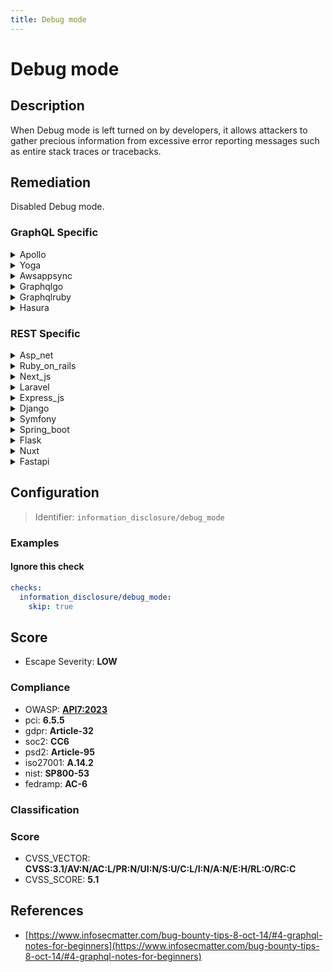 ```yaml
---
title: Debug mode
---
```


# Debug mode

## Description

When Debug mode is left turned on by developers, it allows attackers to gather precious information from excessive error reporting messages such as entire stack traces or tracebacks.


## Remediation

Disabled Debug mode.



### GraphQL Specific

<details>
    <summary>Apollo</summary>

To address potential issues within the Apollo framework engine, ensure that the debug mode is used only during development phases to prevent exposing sensitive information in production. Regularly update the Apollo libraries to their latest versions to incorporate security patches and improvements. Additionally, review and follow the Apollo documentation for best practices on securing your GraphQL implementation.

</details>

<details>
    <summary>Yoga</summary>

To address issues within the Yoga framework engine while in debug mode, ensure that you are running the latest version of the framework to benefit from recent fixes and improvements. Additionally, enable detailed logging to track down errors more efficiently. If a problem persists, consult the Yoga framework's documentation for specific debug options or reach out to the community forums for support. Remember to disable debug mode in production environments to prevent exposing sensitive information.

</details>

<details>
    <summary>Awsappsync</summary>

To address issues within the AWS AppSync framework engine, ensure that debug mode is enabled only during development or troubleshooting to avoid exposing sensitive information in error messages or logs. Once the necessary information has been gathered, disable debug mode to maintain the security and performance of your production environment. Additionally, regularly review and monitor the logs to detect and respond to any anomalies or issues promptly.

</details>

<details>
    <summary>Graphqlgo</summary>

To mitigate potential security risks in a GraphQL Go framework engine, ensure that the debug mode is disabled in production environments. Debug mode can expose sensitive information about the backend structure and errors that can be exploited by attackers. Always review the configuration files and environment variables to confirm that debug mode is turned off before deploying the application. Additionally, consider implementing logging mechanisms that capture necessary information for debugging without exposing it through the API responses.

</details>

<details>
    <summary>Graphqlruby</summary>

In the GraphQL Ruby framework, ensure that the debug mode is disabled in production environments to prevent the exposure of sensitive information. This can be achieved by configuring the `debug` option to `false` within the GraphQL schema definition or by conditionally enabling debug mode based on the environment. Additionally, regularly review the codebase for accidental commits that may enable debug mode and establish a secure deployment process that verifies the configuration before release.

</details>

<details>
    <summary>Hasura</summary>

To address potential security risks in the Hasura framework engine, ensure that the 'debug mode' is disabled in production environments. Debug mode can leak sensitive information in error messages or logs, which could be exploited by attackers. You can disable debug mode by setting the 'HASURA_GRAPHQL_DEV_MODE' environment variable to 'false'. Additionally, always review and sanitize error messages to prevent the exposure of any sensitive data.

</details>


### REST Specific

<details>
    <summary>Asp_net</summary>

Ensure that the customErrors mode is set to 'RemoteOnly' or 'On' in the web.config file to prevent detailed error information from being sent to the client. Additionally, disable the 'trace' attribute in the system.web section to avoid exposing application behavior details to users.

</details>

<details>
    <summary>Ruby_on_rails</summary>

In Ruby on Rails, ensure that the 'config.consider_all_requests_local' setting is set to 'false' in the 'config/environments/production.rb' file to prevent detailed error reports from being displayed to users. Additionally, disable the 'config.debug_exception_response_format' or set it to ':default' to avoid leaking stack traces in a production environment.

</details>

<details>
    <summary>Next_js</summary>

Ensure that the 'debug' flag is set to 'false' in the Next.js configuration file for production environments to prevent verbose error reporting that could expose sensitive information to attackers.

</details>

<details>
    <summary>Laravel</summary>

In Laravel, ensure that the APP_DEBUG environment variable is set to false in your .env file when deploying to production to prevent detailed error messages from being displayed to users. Additionally, regularly review your logging and error handling configurations to avoid exposing sensitive information.

</details>

<details>
    <summary>Express_js</summary>

Ensure that the 'NODE_ENV' environment variable is set to 'production' to minimize verbose error reporting. Additionally, use middleware like 'express-error-handler' to catch and handle errors gracefully without exposing sensitive information.

</details>

<details>
    <summary>Django</summary>

Ensure that the 'DEBUG' setting in Django's settings.py file is set to 'False' in production environments to prevent the display of sensitive error information.

</details>

<details>
    <summary>Symfony</summary>

In Symfony, ensure that the 'debug' mode is set to 'false' in the 'app/config/config_prod.yml' file for production environments to prevent verbose error reporting. Additionally, regularly review the 'app/config/security.yml' to enforce proper error handling and logging strategies.

</details>

<details>
    <summary>Spring_boot</summary>

Ensure that the 'spring.profiles.active' property is set to 'prod' in the application properties or YAML configuration file for production environments, and that the 'debug' property is set to 'false'. Additionally, review and configure appropriate logging levels to prevent sensitive information from being logged.

</details>

<details>
    <summary>Flask</summary>

Ensure that the Flask application is configured to run with 'DEBUG' set to 'False' in production environments to prevent the exposure of sensitive error information. Use environment variables or a separate configuration file to manage the debug setting securely.

</details>

<details>
    <summary>Nuxt</summary>

Ensure that the 'debug' property is set to 'false' in the Nuxt.js configuration file for production environments to prevent the exposure of sensitive error information.

</details>

<details>
    <summary>Fastapi</summary>

Ensure that FastAPI's debug mode is turned off in production environments by setting the 'debug' parameter to 'False' in the application's configuration. Additionally, review error handling to prevent sensitive information from being exposed in error messages or logs.

</details>

## Configuration

> Identifier: `information_disclosure/debug_mode`



### Examples



#### Ignore this check

```yaml
checks:
  information_disclosure/debug_mode:
    skip: true
```




## Score

- Escape Severity: **<span className="low-severity">LOW</span>**

### Compliance

- OWASP: **[API7:2023](https://github.com/OWASP/API-Security/blob/master/editions/2023/en/0xa7-server-side-request-forgery.md)**
- pci: **6.5.5**
- gdpr: **Article-32**
- soc2: **CC6**
- psd2: **Article-95**
- iso27001: **A.14.2**
- nist: **SP800-53**
- fedramp: **AC-6**

### Classification






### Score

- CVSS_VECTOR: **CVSS:3.1/AV:N/AC:L/PR:N/UI:N/S:U/C:L/I:N/A:N/E:H/RL:O/RC:C**
- CVSS_SCORE: **5.1**

## References

- [https://www.infosecmatter.com/bug-bounty-tips-8-oct-14/#4-graphql-notes-for-beginners](https://www.infosecmatter.com/bug-bounty-tips-8-oct-14/#4-graphql-notes-for-beginners)
  